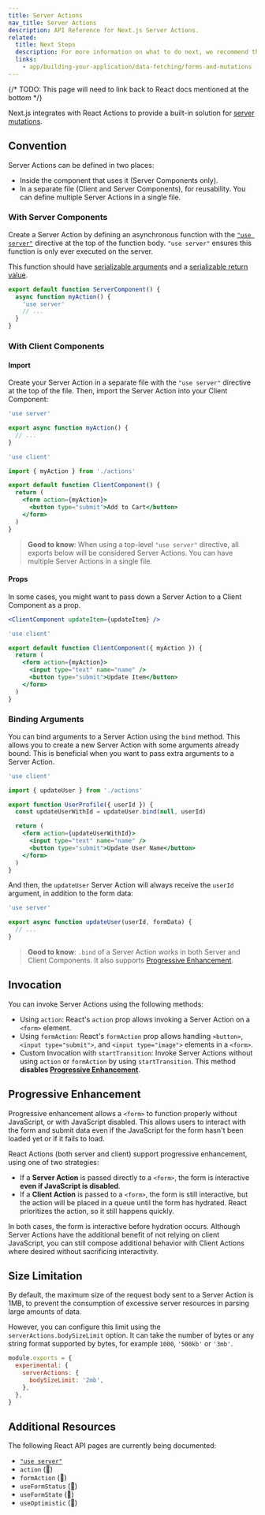 ```yaml
---
title: Server Actions
nav_title: Server Actions
description: API Reference for Next.js Server Actions.
related:
  title: Next Steps
  description: For more information on what to do next, we recommend the following sections
  links:
    - app/building-your-application/data-fetching/forms-and-mutations
---
```


{/* TODO: This page will need to link back to React docs mentioned at the bottom */}

Next.js integrates with React Actions to provide a built-in solution for [server mutations](/docs/app/building-your-application/data-fetching/forms-and-mutations).

## Convention

Server Actions can be defined in two places:

- Inside the component that uses it (Server Components only).
- In a separate file (Client and Server Components), for reusability. You can define multiple Server Actions in a single file.

### With Server Components

Create a Server Action by defining an asynchronous function with the [`"use server"`](https://react.dev/reference/react/use-server) directive at the top of the function body. `"use server"` ensures this function is only ever executed on the server.

This function should have [serializable arguments](https://developer.mozilla.org/docs/Glossary/Serialization) and a [serializable return value](https://developer.mozilla.org/docs/Glossary/Serialization).

```jsx filename="app/page.js" highlight={2}
export default function ServerComponent() {
  async function myAction() {
    'use server'
    // ...
  }
}
```

### With Client Components

#### Import

Create your Server Action in a separate file with the `"use server"` directive at the top of the file. Then, import the Server Action into your Client Component:

```js filename="app/actions.js" highlight={1}
'use server'

export async function myAction() {
  // ...
}
```

```jsx filename="app/client-component.jsx" highlight={1}
'use client'

import { myAction } from './actions'

export default function ClientComponent() {
  return (
    <form action={myAction}>
      <button type="submit">Add to Cart</button>
    </form>
  )
}
```

> **Good to know**: When using a top-level `"use server"` directive, all exports below will be considered Server Actions. You can have multiple Server Actions in a single file.

#### Props

In some cases, you might want to pass down a Server Action to a Client Component as a prop.

```jsx
<ClientComponent updateItem={updateItem} />
```

```jsx filename="app/client-component.jsx"
'use client'

export default function ClientComponent({ myAction }) {
  return (
    <form action={myAction}>
      <input type="text" name="name" />
      <button type="submit">Update Item</button>
    </form>
  )
}
```

### Binding Arguments

You can bind arguments to a Server Action using the `bind` method. This allows you to create a new Server Action with some arguments already bound. This is beneficial when you want to pass extra arguments to a Server Action.

```jsx filename="app/client-component.jsx" highlight={6}
'use client'

import { updateUser } from './actions'

export function UserProfile({ userId }) {
  const updateUserWithId = updateUser.bind(null, userId)

  return (
    <form action={updateUserWithId}>
      <input type="text" name="name" />
      <button type="submit">Update User Name</button>
    </form>
  )
}
```

And then, the `updateUser` Server Action will always receive the `userId` argument, in addition to the form data:

```js filename="app/actions.js"
'use server'

export async function updateUser(userId, formData) {
  // ...
}
```

> **Good to know**: `.bind` of a Server Action works in both Server and Client Components. It also supports [Progressive Enhancement](#progressive-enhancement).

## Invocation

You can invoke Server Actions using the following methods:

- Using `action`: React's `action` prop allows invoking a Server Action on a `<form>` element.
- Using `formAction`: React's `formAction` prop allows handling `<button>`, `<input type="submit">`, and `<input type="image">` elements in a `<form>`.
- Custom Invocation with `startTransition`: Invoke Server Actions without using `action` or `formAction` by using `startTransition`. This method **disables [Progressive Enhancement](#progressive-enhancement)**.

## Progressive Enhancement

Progressive enhancement allows a `<form>` to function properly without JavaScript, or with JavaScript disabled. This allows users to interact with the form and submit data even if the JavaScript for the form hasn't been loaded yet or if it fails to load.

React Actions (both server and client) support progressive enhancement, using one of two strategies:

- If a **Server Action** is passed directly to a `<form>`, the form is interactive **even if JavaScript is disabled**.
- If a **Client Action** is passed to a `<form>`, the form is still interactive, but the action will be placed in a queue until the form has hydrated. React prioritizes the action, so it still happens quickly.

In both cases, the form is interactive before hydration occurs. Although Server Actions have the additional benefit of not relying on client JavaScript, you can still compose additional behavior with Client Actions where desired without sacrificing interactivity.

## Size Limitation

By default, the maximum size of the request body sent to a Server Action is 1MB, to prevent the consumption of excessive server resources in parsing large amounts of data.

However, you can configure this limit using the `serverActions.bodySizeLimit` option. It can take the number of bytes or any string format supported by bytes, for example `1000`, `'500kb'` or `'3mb'`.

```js filename="next.config.js"
module.exports = {
  experimental: {
    serverActions: {
      bodySizeLimit: '2mb',
    },
  },
}
```

## Additional Resources

The following React API pages are currently being documented:

- [`"use server"`](https://react.dev/reference/react/use-server)
- `action` (🚧)
- `formAction` (🚧)
- `useFormStatus` (🚧)
- `useFormState` (🚧)
- `useOptimistic` (🚧)
